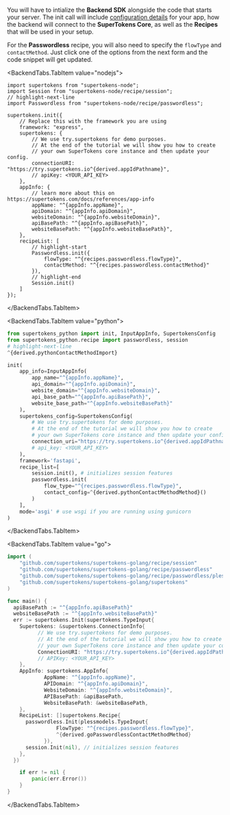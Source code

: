 
You will have to intialize the **Backend SDK** alongside the code that starts your server.
The init call will include [configuration details](/docs/references/app-info) for your app, how the backend will connect to the **SuperTokens Core**, as well as the **Recipes** that will be used in your setup.

For the **Passwordless** recipe, you will also need to specify the `flowType` and `contactMethod`.
Just click one of the options from the next form and the code snippet will get updated.

<BackendTabs>

<BackendTabs.TabItem value="nodejs">

<PasswordlessConfigCard showFlowType>

```tsx title="Backend SDK Init" showAppTypeSelect
import supertokens from "supertokens-node";
import Session from "supertokens-node/recipe/session";
// highlight-next-line
import Passwordless from "supertokens-node/recipe/passwordless";

supertokens.init({
    // Replace this with the framework you are using
    framework: "express",
    supertokens: {
        // We use try.supertokens for demo purposes.
        // At the end of the tutorial we will show you how to create
        // your own SuperTokens core instance and then update your config.
        connectionURI: "https://try.supertokens.io^{derived.appIdPathname}",
        // apiKey: <YOUR_API_KEY>
    },
    appInfo: {
        // learn more about this on https://supertokens.com/docs/references/app-info
        appName: "^{appInfo.appName}",
        apiDomain: "^{appInfo.apiDomain}",
        websiteDomain: "^{appInfo.websiteDomain}",
        apiBasePath: "^{appInfo.apiBasePath}",
        websiteBasePath: "^{appInfo.websiteBasePath}",
    },
    recipeList: [
        // highlight-start
        Passwordless.init({
            flowType: "^{recipes.passwordless.flowType}",
            contactMethod: "^{recipes.passwordless.contactMethod}"
        }),
        // highlight-end
        Session.init() 
    ]
});
```


</PasswordlessConfigCard>

</BackendTabs.TabItem>

<BackendTabs.TabItem value="python">


<PasswordlessConfigCard showFlowType>

```python title="Backend SDK Init" showAppTypeSelect
from supertokens_python import init, InputAppInfo, SupertokensConfig
from supertokens_python.recipe import passwordless, session
# highlight-next-line
^{derived.pythonContactMethodImport}

init(
    app_info=InputAppInfo(
        app_name="^{appInfo.appName}",
        api_domain="^{appInfo.apiDomain}",
        website_domain="^{appInfo.websiteDomain}",
        api_base_path="^{appInfo.apiBasePath}",
        website_base_path="^{appInfo.websiteBasePath}"
    ),
    supertokens_config=SupertokensConfig(
        # We use try.supertokens for demo purposes.
        # At the end of the tutorial we will show you how to create
        # your own SuperTokens core instance and then update your config.
        connection_uri="https://try.supertokens.io^{derived.appIdPathname}",
        # api_key: <YOUR_API_KEY>
    ),
    framework='fastapi',
    recipe_list=[
        session.init(), # initializes session features
        passwordless.init(
            flow_type="^{recipes.passwordless.flowType}",
            contact_config=^{derived.pythonContactMethodMethod}()
        )
    ],
    mode='asgi' # use wsgi if you are running using gunicorn
)
```

</PasswordlessConfigCard>

</BackendTabs.TabItem>

<BackendTabs.TabItem value="go">

<PasswordlessConfigCard showFlowType>

```go title="Backend SDK Init" showAppTypeSelect
import (
	"github.com/supertokens/supertokens-golang/recipe/session"
	"github.com/supertokens/supertokens-golang/recipe/passwordless"
	"github.com/supertokens/supertokens-golang/recipe/passwordless/plessmodels"
	"github.com/supertokens/supertokens-golang/supertokens"
)

func main() {
  apiBasePath := "^{appInfo.apiBasePath}"
  websiteBasePath := "^{appInfo.websiteBasePath}"
  err := supertokens.Init(supertokens.TypeInput{
    Supertokens: &supertokens.ConnectionInfo{
          // We use try.supertokens for demo purposes.
          // At the end of the tutorial we will show you how to create
          // your own SuperTokens core instance and then update your config.
          ConnectionURI: "https://try.supertokens.io^{derived.appIdPathname}",
          // APIKey: <YOUR_API_KEY>
    },
    AppInfo: supertokens.AppInfo{
            AppName: "^{appInfo.appName}",
            APIDomain: "^{appInfo.apiDomain}",
            WebsiteDomain: "^{appInfo.websiteDomain}",
            APIBasePath: &apiBasePath,
            WebsiteBasePath: &websiteBasePath,
    },
    RecipeList: []supertokens.Recipe{
      passwordless.Init(plessmodels.TypeInput{
                FlowType: "^{recipes.passwordless.flowType}",
                ^{derived.goPasswordlessContactMethodMethod}
            }),
      session.Init(nil), // initializes session features
    },
  })

	if err != nil {
		panic(err.Error())
	}
}
```

</PasswordlessConfigCard>

</BackendTabs.TabItem>

</BackendTabs>
